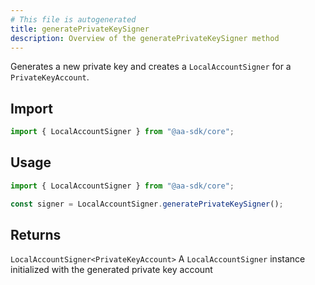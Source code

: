 ```yaml
---
# This file is autogenerated
title: generatePrivateKeySigner
description: Overview of the generatePrivateKeySigner method
---
```


Generates a new private key and creates a `LocalAccountSigner` for a `PrivateKeyAccount`.

## Import

```ts
import { LocalAccountSigner } from "@aa-sdk/core";
```

## Usage

```ts
import { LocalAccountSigner } from "@aa-sdk/core";

const signer = LocalAccountSigner.generatePrivateKeySigner();
```

## Returns

`LocalAccountSigner<PrivateKeyAccount>`
A `LocalAccountSigner` instance initialized with the generated private key account
